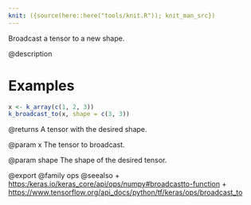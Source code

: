 ```yaml
---
knit: ({source(here::here("tools/knit.R")); knit_man_src})
---
```

Broadcast a tensor to a new shape.

@description

# Examples
```r
x <- k_array(c(1, 2, 3))
k_broadcast_to(x, shape = c(3, 3))
```

@returns
A tensor with the desired shape.

@param x
The tensor to broadcast.

@param shape
The shape of the desired tensor.

@export
@family ops
@seealso
+ <https:/keras.io/keras_core/api/ops/numpy#broadcastto-function>
+ <https://www.tensorflow.org/api_docs/python/tf/keras/ops/broadcast_to>
